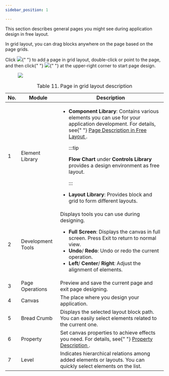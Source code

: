 ```yaml
---
sidebar_position: 1

---
```

This section describes general pages you might see during application design in free layout.

<article
  className="nested2"
  aria-labelledby="unique_1533302015__title_hvm_cvv_35b"
  id="unique_1533302015"
>

<div>
    <section className="section">
      <p>In grid layout, you can drag blocks anywhere on the page based on the page grids.</p>
    </section>
  </div>
  <article
    className="nested3"
    aria-labelledby="designing_a_page_in_grid_layout__title_c3r_1hv_35b"
    id="designing_a_page_in_grid_layout"
  >

<div>
      <section
        className="section"
        id="designing_a_page_in_grid_layout__context_z1x_hkr_j5b"
      >
        Click
        <img
          id="designing_a_page_in_grid_layout__image_nds_tpy_j5b"
          src="https://wordpressfreezonex.oss-cn-hangzhou.aliyuncs.com/appDesign/Snap1.png"
        />{" "}
        to add a page in grid layout, double-click or point to the page, and
        then click{" "}
        <img
          id="designing_a_page_in_grid_layout__image_p54_gdv_35b"
          src="https://wordpressfreezonex.oss-cn-hangzhou.aliyuncs.com/appDesign/Snap9.png"
        />{" "}
        at the upper-right corner to start page design.
        <figure
          className="fignone"
          id="designing_a_page_in_grid_layout__fig_yfh_jdv_35b"
        >
          <img
            id="designing_a_page_in_grid_layout__image_zfh_jdv_35b"
            src="https://wordpressfreezonex.oss-cn-hangzhou.aliyuncs.com/appDesign/32.png"
          />
        </figure>
        <table
          id="designing_a_page_in_grid_layout__table_trl_2kv_35b"
          className="frame-all"
        >
          <caption>
            <span className="table--title-label">Table 11. </span>
            <span id="designing_a_page_in_grid_layout__title_url_2kv_35b">
              Page in grid layout description
            </span>
          </caption>
          <colgroup>
            <col style={{ width: "10.84598698481562%" }} />
            <col style={{ width: "18.438177874186554%" }} />
            <col style={{ width: "70.71583514099784%" }} />
          </colgroup>
          <thead>
            <tr>
              <th id="designing_a_page_in_grid_layout__table_trl_2kv_35b__entry__1">
                No.
              </th>
              <th id="designing_a_page_in_grid_layout__table_trl_2kv_35b__entry__2">
                Module
              </th>
              <th id="designing_a_page_in_grid_layout__table_trl_2kv_35b__entry__3">
                Description
              </th>
            </tr>
          </thead>
          <tbody>
            <tr>
              <td headers="designing_a_page_in_grid_layout__table_trl_2kv_35b__entry__1">
                1
              </td>
              <td headers="designing_a_page_in_grid_layout__table_trl_2kv_35b__entry__2">
                Element Library
              </td>
              <td headers="designing_a_page_in_grid_layout__table_trl_2kv_35b__entry__3">
                <ul id="designing_a_page_in_grid_layout__ul_wcm_tmv_35b">
                  <li>
                    <strong>Component Library</strong>: Contains various
                    elements you can use for your application development. For
                    details, see{" "}
                    <a href="application_creation.html#designing_a_page_in_free_layout__title_bb2_zgv_35b">
                      Page Description in Free Layout
                    </a>
                    .


:::tip

<strong>Flow Chart</strong> under <strong>Controls Library</strong> provides a design environment as free layout.

:::

</li>
                  <li>
                    <strong>Layout Library</strong>: Provides block and grid to
                    form different layouts.
                  </li>
                </ul>
              </td>
            </tr>
            <tr>
              <td headers="designing_a_page_in_grid_layout__table_trl_2kv_35b__entry__1">
                2
              </td>
              <td headers="designing_a_page_in_grid_layout__table_trl_2kv_35b__entry__2">
                Development Tools
              </td>
              <td headers="designing_a_page_in_grid_layout__table_trl_2kv_35b__entry__3">
                Displays tools you can use during designing.
                <ul id="designing_a_page_in_grid_layout__ul_wzw_szy_j5b">
                  <li>
                    <strong>Full Screen</strong>: Displays the
                    canvas in full screen. Press Exit to return to normal view.
                  </li>
                  <li>
                    <strong>Undo</strong>/
                    <strong>Redo</strong>: Undo or redo the
                    current operation.
                  </li>
                  <li>
                    <strong>Left</strong>/
                    <strong>Center</strong>/
                    <strong>Right</strong>: Adjust the
                    alignment of elements.
                  </li>
                </ul>
              </td>
            </tr>
            <tr>
              <td headers="designing_a_page_in_grid_layout__table_trl_2kv_35b__entry__1">
                3
              </td>
              <td headers="designing_a_page_in_grid_layout__table_trl_2kv_35b__entry__2">
                Page Operations
              </td>
              <td headers="designing_a_page_in_grid_layout__table_trl_2kv_35b__entry__3">
                Preview and save the current page and exit page designing.
              </td>
            </tr>
            <tr>
              <td headers="designing_a_page_in_grid_layout__table_trl_2kv_35b__entry__1">
                4
              </td>
              <td headers="designing_a_page_in_grid_layout__table_trl_2kv_35b__entry__2">
                Canvas
              </td>
              <td headers="designing_a_page_in_grid_layout__table_trl_2kv_35b__entry__3">
                The place where you design your application.
              </td>
            </tr>
            <tr>
              <td headers="designing_a_page_in_grid_layout__table_trl_2kv_35b__entry__1">
                5
              </td>
              <td headers="designing_a_page_in_grid_layout__table_trl_2kv_35b__entry__2">
                Bread Crumb
              </td>
              <td headers="designing_a_page_in_grid_layout__table_trl_2kv_35b__entry__3">
                Displays the selected layout block path. You can easily select
                elements related to the current one.
              </td>
            </tr>
            <tr>
              <td headers="designing_a_page_in_grid_layout__table_trl_2kv_35b__entry__1">
                6
              </td>
              <td headers="designing_a_page_in_grid_layout__table_trl_2kv_35b__entry__2">
                Property
              </td>
              <td headers="designing_a_page_in_grid_layout__table_trl_2kv_35b__entry__3">
                Set canvas properties to achieve effects you need. For details,
                see{" "}
                <a href="Property Description">
                  Property Description
                </a>
                .
              </td>
            </tr>
            <tr>
              <td headers="designing_a_page_in_grid_layout__table_trl_2kv_35b__entry__1">
                7
              </td>
              <td headers="designing_a_page_in_grid_layout__table_trl_2kv_35b__entry__2">
                Level
              </td>
              <td headers="designing_a_page_in_grid_layout__table_trl_2kv_35b__entry__3">
                Indicates hierarchical relations among added elements or
                layouts. You can quickly select elements on the list.
              </td>
            </tr>
          </tbody>
        </table>
      </section>
    </div>
  </article>
</article>
